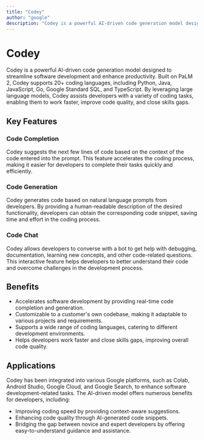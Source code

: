 ```yaml
---
title: "Codey"
author: "google"
description: "Codey is a powerful AI-driven code generation model designed to streamline software development"
---
```


# Codey

Codey is a powerful AI-driven code generation model designed to streamline software development and enhance productivity. Built on PaLM 2, Codey supports 20+ coding languages, including Python, Java, JavaScript, Go, Google Standard SQL, and TypeScript. By leveraging large language models, Codey assists developers with a variety of coding tasks, enabling them to work faster, improve code quality, and close skills gaps.

## Key Features

### Code Completion
Codey suggests the next few lines of code based on the context of the code entered into the prompt. This feature accelerates the coding process, making it easier for developers to complete their tasks quickly and efficiently.

### Code Generation
Codey generates code based on natural language prompts from developers. By providing a human-readable description of the desired functionality, developers can obtain the corresponding code snippet, saving time and effort in the coding process.

### Code Chat
Codey allows developers to converse with a bot to get help with debugging, documentation, learning new concepts, and other code-related questions. This interactive feature helps developers to better understand their code and overcome challenges in the development process.

## Benefits

- Accelerates software development by providing real-time code completion and generation.
- Customizable to a customer's own codebase, making it adaptable to various projects and requirements.
- Supports a wide range of coding languages, catering to different development environments.
- Helps developers work faster and close skills gaps, improving overall code quality.

## Applications

Codey has been integrated into various Google platforms, such as Colab, Android Studio, Google Cloud, and Google Search, to enhance software development-related tasks. The AI-driven model offers numerous benefits for developers, including:

- Improving coding speed by providing context-aware suggestions.
- Enhancing code quality through AI-generated code snippets.
- Bridging the gap between novice and expert developers by offering easy-to-understand guidance and assistance.

